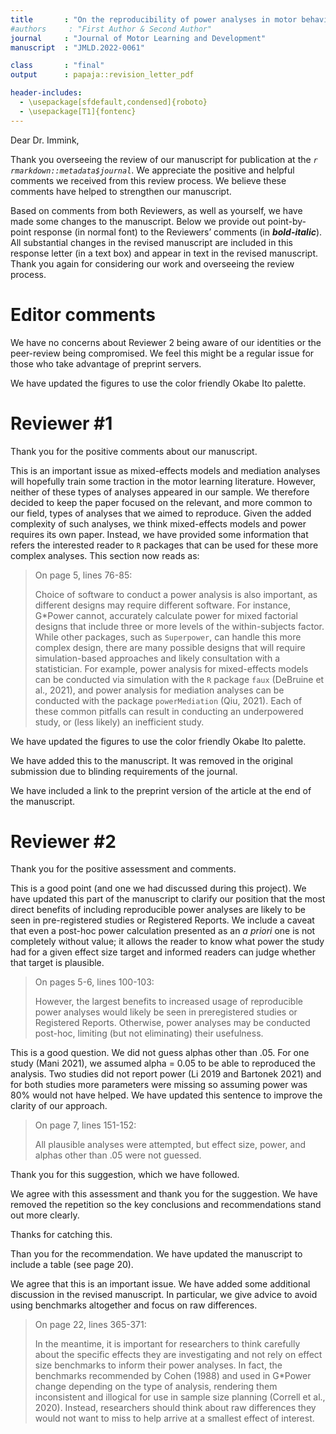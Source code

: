 ```yaml
---
title       : "On the reproducibility of power analyses in motor behavior research"
#authors     : "First Author & Second Author"
journal     : "Journal of Motor Learning and Development"
manuscript  : "JMLD.2022-0061"

class       : "final"
output      : papaja::revision_letter_pdf

header-includes:
  - \usepackage[sfdefault,condensed]{roboto}
  - \usepackage[T1]{fontenc}
---
```


Dear Dr. Immink,

Thank you overseeing the review of our manuscript for publication at the _`r rmarkdown::metadata$journal`_. We appreciate the positive and helpful comments we received from this review process. We believe these comments have helped to strengthen our manuscript.

Based on comments from both Reviewers, as well as yourself, we have made some changes to the manuscript. Below we provide out point-by-point response (in normal font) to the Reviewers' comments (in ***bold-italic***). All substantial changes in the revised manuscript are included in this response letter (in a text box) and appear in \textcolor{blue}{blue} text in the revised manuscript. Thank you again for considering our work and overseeing the review process.


# Editor comments

\RC{\emph{Reviewer 2 has acknowledged that they became aware of authorship and of the preprint version of this manuscript. JMLD intends to conduct blinded reviews. Based on the usefulness of Reviewer 2's comments and transparency in acknowledging knowledge of authorship, I am of the opinion that their awareness of authorship did not limit or compromise the peer-review process. If you have concerns or feel differently about this, please contact me for further discussion.}}

We have no concerns about Reviewer 2 being aware of our identities or the peer-review being compromised. We feel this might be a regular issue for those who take advantage of preprint servers.

\RC{\emph{Please direct your attention to your figures. As per author guidelines, color figures are acceptable. Do note that some readers might have some form of color weakness resulting in difficulty in distinguishing certain colors - like purple/pink. As a protan, I thought the figures used shades of blue until I read Reviewer 1's comments. Consider using palette that is more color weakness friendly.}}

We have updated the figures to use the color friendly Okabe Ito palette.

# Reviewer \#1

\RC{\emph{In this manuscript, the authors tested the reproducibility of power analyses reported in 84 articles from motor behavior journals. Strictly based on the information reported in the manuscript, the authors were able to reproduce 7\% of the power analyses. When assumed plausible values were used to fill the missing parameters, reproducibility increased to 43\%.}

\emph{The entire manuscript is extremely clear and well organized. The information reported is of great interest to our field. In the introduction, the authors remind us of the importance of power analyses and their underuse. The results show low reproducibility of power analyses. In the discussion, the authors propose ways to remedy underpowered motor behavior research.}

\emph{I have only minor suggestions that the authors might decide to consider if they find them useful.}}

Thank you for the positive comments about our manuscript.

\RC{\emph{In the introduction or discussion, could the authors introduce/discuss power analyses in the context of more complex analyses such as mixed-effects models (this thread may provide some references: \url{https://twitter.com/CForestier_PhD/status/1556554485111062530}) and mediation analyses (e.g., Fritz \& Mackinnon, 2007; Schoemann et al., 2017)?}}

This is an important issue as mixed-effects models and mediation analyses will hopefully train some traction in the motor learning literature. However, neither of these types of analyses appeared in our sample. We therefore decided to keep the paper focused on the relevant, and more common to our field, types of analyses that we aimed to reproduce. Given the added complexity of such analyses, we think mixed-effects models and power requires its own paper. Instead, we have provided some information that refers the interested reader to `R` packages that can be used for these more complex analyses. This section now reads as:

> On page 5, lines 76-85:
>
> Choice of software to conduct a power analysis is also important, as different designs may require different software. For instance, G\*Power cannot, accurately calculate power for mixed factorial designs that include three or more levels of the within-subjects factor. While other packages, such as `Superpower`, can handle this more complex design, there are many possible designs that will require simulation-based approaches and likely consultation with a statistician. For example, power analysis for mixed-effects models can be conducted via simulation with the `R` package `faux` (DeBruine et al., 2021), and power analysis for mediation analyses can be conducted with the package `powerMediation` (Qiu, 2021). Each of these common pitfalls can result in conducting an underpowered study, or (less likely) an inefficient study.

\RC{\emph{In the figures, the "light purple" looks more like pastel purple to me, and the "pink" looks like a light purple.}}

We have updated the figures to use the color friendly Okabe Ito palette.

\RC{\emph{Could the authors add a CRediT Authorship Contribution Statement (Brand et al., 2015)?}}

We have added this to the manuscript. It was removed in the original submission due to blinding requirements of the journal.

\RC{\emph{Could the authors indicate that the unrefereed pre-publication version of this article can be found on \url{https://doi.org/10.51224/SRXIV.184}}}

We have included a link to the preprint version of the article at the end of the manuscript.


# Reviewer \#2

\RC{\emph{I would like to declare upfront that I am aware of the authors of this manuscript, as well as the preprint of the manuscript.}

\emph{In this manuscript, a follow-up analysis to a previous manuscript is reported in which the authors investigate the reproducibility of reported power analyses found in the previous manuscript. Similar to the previous manuscript, this is a very important topic for our field to address and one that has received too little attention. I commend the authors for their thorough work on this and also the journal for considering it for publication. Generally, I have found no major issues with the manuscript. It is very clearly written and will be understandable to authors not specifically familiar with all of the nuances of power analyses. The procedures and results are outlined clearly. I have a few minor suggestions below for the authors to consider.}}

Thank you for the positive assessment and comments.

\RC{\emph{Lines 96-101: I am not sure journals requiring the reporting of power analyses necessarily improves the reliability of the literature. In many cases, a good power analysis may not have been conducted a priori and this enforcement will lead to the reporting of post hoc power calculations presented as a priori power calculations. An intervention such as this would only be likely to improve reliability in the case of preregistration and registered reports.}}

This is a good point (and one we had discussed during this project). We have updated this part of the manuscript to clarify our position that the most direct benefits of including reproducible power analyses are likely to be seen in pre-registered studies or Registered Reports. We include a caveat that even a post-hoc power calculation presented as an *a priori* one is not completely without value; it allows the reader to know what power the study had for a given effect size target and informed readers can judge whether that target is plausible.

> On pages 5-6, lines 100-103:
>
> However, the largest benefits to increased usage of reproducible power analyses would likely be seen in preregistered studies or Registered Reports. Otherwise, power analyses may be conducted post-hoc, limiting (but not eliminating) their usefulness.

\RC{\emph{Line 150: Since an alpha of 0.05 and power of 0.8 are so common, I wonder why these were not used as potential defaults when the information was missing?}}

This is a good question. We did not guess alphas other than .05. For one study (Mani 2021), we assumed alpha = 0.05 to be able to reproduced the analysis. Two studies did not report power (Li 2019 and Bartonek 2021) and for both studies more parameters were missing so assuming power was 80% would not have helped. We have updated this sentence to improve the clarity of our approach.

> On page 7, lines 151-152:
>
> All plausible analyses were attempted, but effect size, power, and alphas other than .05 were not guessed.

\RC{\emph{Lines 283-300: This section seems to repeat some tips given elsewhere in the article. I would suggest removing the common G*Power errors part from the introduction and rather leave them here in the discussion since, to me, they fit more logically here as potential pitfalls to avoid in the future. Just a suggestion.}}

Thank you for this suggestion, which we have followed.

\RC{\emph{General comment on the discussion: For me personally, I find that the discussion repeats the results a bit too much, making the text longer and also making the conclusions and recommendations a bit "crowded out" in the text. This is a stylistic point and doesn’t need to be changed, but I would prefer more concise text in which the key conclusions and recommendations would stand out more clearly.}}

We agree with this assessment and thank you for the suggestion. We have removed the repetition so the key conclusions and recommendations stand out more clearly.

\RC{\emph{Line 325: Check reference format.}}

Thanks for catching this.

\RC{\emph{Related to my previous point, I recommend the authors consider making a table or figure with their key recommendations included, simply to provide an obvious, accessible list of the key points.}}

Than you for the recommendation. We have updated the manuscript to include a table (see page 20).

\RC{\emph{There is one issue that feel has gone without much mention (except for a few sentences in the limitations). The reporting and reproducibility of power analyses is addressed, and also the accuracy in terms of agreement between power analysis and hypothesis being addressed. However, little mention is made of the validity or appropriateness of the effect size of interest chosen. This is another topic entirely but I do feel that one major issue in both the conducting and reporting of power analyses in this field is that most researchers struggle to define and explain things like the minimum effect size of interest, smallest worthwhile effects and the like. In many cases, this leads researchers to use defaults that can be part of accurately reported and reproducible power analyses which are nevertheless inappropriate and unlikely to lead to studies of high informational value. I invite the authors to consider expanding on this issue in the discussion to some degree.}}

We agree that this is an important issue. We have added some additional discussion in the revised manuscript. In particular, we give advice to avoid using benchmarks altogether and focus on raw differences.

> On page 22, lines 365-371:
>
> In the meantime, it is important for researchers to think carefully about the specific effects they are investigating and not rely on effect size benchmarks to inform their power analyses. In fact, the benchmarks recommended by Cohen (1988) and used in G*Power change depending on the type of analysis, rendering them inconsistent and illogical for use in sample size planning (Correll et al., 2020). Instead, researchers should think about raw differences they would not want to miss to help arrive at a smallest effect of interest.
